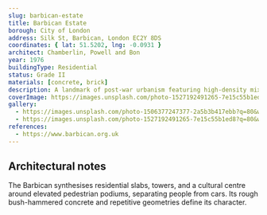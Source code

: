 ```yaml
---
slug: barbican-estate
title: Barbican Estate
borough: City of London
address: Silk St, Barbican, London EC2Y 8DS
coordinates: { lat: 51.5202, lng: -0.0931 }
architect: Chamberlin, Powell and Bon
year: 1976
buildingType: Residential
status: Grade II
materials: [concrete, brick]
description: A landmark of post-war urbanism featuring high-density mixed-use housing, the Barbican Centre, and iconic towers.
coverImage: https://images.unsplash.com/photo-1527192491265-7e15c55b1ed8?q=80&w=1600&auto=format&fit=crop
gallery:
  - https://images.unsplash.com/photo-1506377247377-2a5b3b417ebb?q=80&w=1200&auto=format&fit=crop
  - https://images.unsplash.com/photo-1527192491265-7e15c55b1ed8?q=80&w=1200&auto=format&fit=crop
references:
  - https://www.barbican.org.uk
---
```


## Architectural notes

The Barbican synthesises residential slabs, towers, and a cultural centre around elevated pedestrian podiums, separating people from cars. Its rough bush-hammered concrete and repetitive geometries define its character.

